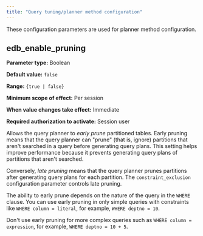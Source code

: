 ```yaml
---
title: "Query tuning/planner method configuration"
---
```


<div id="query_tuning_planner_method_configuration" class="registered_link"></div>

These configuration parameters are used for planner method configuration.

## edb_enable_pruning

**Parameter type:** Boolean

**Default value:** `false`

**Range:** `{true | false}`

**Minimum scope of effect:** Per session

**When value changes take effect:** Immediate

**Required authorization to activate:** Session user

Allows the query planner to *early prune* partitioned tables. Early pruning means that the query planner can "prune" (that is, ignore) partitions that aren't searched in a query before generating query plans. This setting helps improve performance because it prevents generating query plans of partitions that aren't searched.

Conversely, *late pruning* means that the query planner prunes partitions after generating query plans for each partition. The `constraint_exclusion` configuration parameter controls late pruning.

The ability to early prune depends on the nature of the query in the `WHERE` clause. You can use early pruning in only simple queries with constraints like `WHERE column = literal`, for example, `WHERE deptno = 10`.

Don't use early pruning for more complex queries such as `WHERE column = expression`, for example, `WHERE deptno = 10 + 5`.
